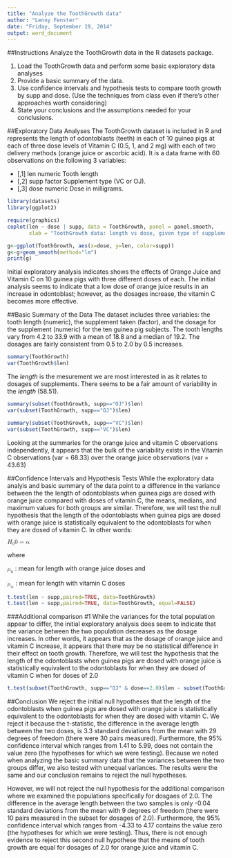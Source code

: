 ```yaml
---
title: "Analyze the ToothGrowth data"
author: "Lenny Fenster"
date: "Friday, September 19, 2014"
output: word_document
---
```

##Instructions
Analyze the ToothGrowth data in the R datasets package.

1.  Load the ToothGrowth data and perform some basic exploratory data analyses 
2.  Provide a basic summary of the data.
3.  Use confidence intervals and hypothesis tests to compare tooth growth by supp and dose. (Use the techniques from class even if there's other approaches worth considering)
4.  State your conclusions and the assumptions needed for your conclusions.

##Exploratory Data Analyses
The ToothGrowth dataset is included in R and represents the length of odontoblasts (teeth) in each of 10 guinea pigs at each of three dose levels of Vitamin C (0.5, 1, and 2 mg) with each of two delivery methods (orange juice or ascorbic acid).  It is a data frame with 60 observations on the following 3 variables:

* [,1]     len   numeric Tooth length
* [,2]     supp	 factor	 Supplement type (VC or OJ).
* [,3]     dose	 numeric Dose in milligrams.

```r
library(datasets)
library(ggplot2)

require(graphics)
coplot(len ~ dose | supp, data = ToothGrowth, panel = panel.smooth, 
       xlab = "ToothGrowth data: length vs dose, given type of supplement")

g<-ggplot(ToothGrowth, aes(x=dose, y=len, color=supp))
g<-g+geom_smooth(method="lm")
print(g)
```

Initial exploratory analysis indicates shows the effects of Orange Juice and Vitamin C on 10 guinea pigs with three different doses of each.  The initial analysis seems to indicate that a low dose of orange juice results in an increase in odontoblast; however, as the dosages increase, the vitamin C becomes more effective. 

##Basic Summary of the Data
The dataset includes three variables: the tooth length (numeric), the supplement taken (factor), and the dosage for the supplement (numeric) for the ten guinea pig subjects.  The tooth lengths vary from 4.2 to 33.9 with a mean of 18.8 and a median of 19.2.  The dosages are fairly consistent from 0.5 to 2.0 by 0.5 increases.     

```r
summary(ToothGrowth)
var(ToothGrowth$len)
```

The *length* is the mesurement we are most interested in as it relates to dosages of supplements.  There seems to be a fair amount of variability in the *length* (58.51).

```r
summary(subset(ToothGrowth, supp=="OJ")$len)
var(subset(ToothGrowth, supp=="OJ")$len)

summary(subset(ToothGrowth, supp=="VC")$len)
var(subset(ToothGrowth, supp=="VC")$len)
```

Looking at the summaries for the orange juice and vitamin C observations independently, it appears that the bulk of the variability exists in the Vitamin C observations (var = 68.33) over the orange juice observations (var = 43.63) 

##Confidence Intervals and Hypothesis Tests 
While the exploratory data analyis and basic summary of the data point to a difference in the variance  between the the length of odontoblasts when guinea pigs are dosed with orange juice compared with doses of vitamin C, the means, medians, and maximum values for both groups are similar.  Therefore, we will test the null hypothesis that the length of the odontoblasts when guinea pigs are dosed with orange juice is statistically equivalent to the odontoblasts for when they are dosed of vitamin C. In other words:

<math xmlns="http://www.w3.org/1998/Math/MathML">
    <msub>
        <mi>H</mi>
        <mi>0</mi>
    </msub>
    <ci> : &mu; </ci>
    <mn mathsize='small'>0</mn>
    <mo>=</mo>
        <ci>  &mu; </ci>
        <mn mathsize='small'>&alpha;</mn>
</math>

where 

<math xmlns="http://www.w3.org/1998/Math/MathML">
    <msub>
        <mi>&mu;</mi>
        <mi>0</mi>
    </msub>
</math>
: mean for length with orange juice doses and 

<math xmlns="http://www.w3.org/1998/Math/MathML">
    <msub>
        <mi>&mu;</mi>
        <mi>&alpha;</mi>
    </msub>
</math>
: mean for length with vitamin C doses  

```r
t.test(len ~ supp,paired=TRUE, data=ToothGrowth)
t.test(len ~ supp,paired=TRUE, data=ToothGrowth, equal=FALSE)
```

###Additional comparison #1
While the variances for the total population appear to differ, the initial exploratory analysis does seem to indicate that the variance between the two population decreases as the dosage increases. In other words, it appears that as the dosage of orange juice and vitamin C increase, it appears that there may be no statistical difference in their effect on tooth growth.  Therefore, we will test the hypothesis that the length of the odontoblasts when guinea pigs are dosed with orange juice is statistically equivalent to the odontoblasts for when they are dosed of vitamin C when for doses of 2.0 

```r
t.test(subset(ToothGrowth, supp=="OJ" & dose==2.0)$len - subset(ToothGrowth, supp=="VC" & dose==2.0)$len)
```

##Conclusion
We reject the initial null hypotheses that the length of the odontoblasts when guinea pigs are dosed with orange juice is statistically equivalent to the odontoblasts for when they are dosed with vitamin C.  We reject it because the t-statistic, the difference in the average length between the two doses, is 3.3 standard deviations from the mean with 29 degrees of freedom (there were 30 pairs measured).  Furthermore, the 95% confidence interval which ranges from 1.41 to 5.99, does not contain the value zero (the hypotheses for which we were testing). Because we noted when analyzing the basic summary data that the variances between the two groups differ, we also tested with unequal variances. The results were the same and our conclusion remains to reject the null hypotheses.

However, we will not reject the null hypothesis for the additional comparison where we examined the populations specifically for dosgaes of 2.0.  The difference in the average length between the two samples is only -0.04 standard deviations from the mean with 9 degrees of freedom (there were 10 pairs measured in the subset for dosages of 2.0).  Furthermore, the 95% confidence interval which ranges from -4.33 to 4.17 contains the value zero (the hypotheses for which we were testing). Thus, there is not enough evidence to reject this second null hypothese that the means of tooth growth are equal for dosages of 2.0 for orange juice and vitamin C.